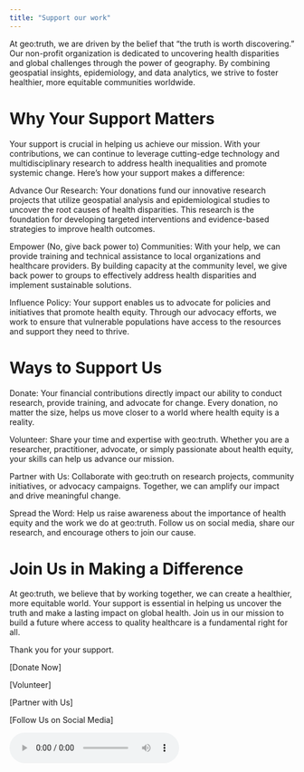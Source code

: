 ```yaml
---
title: "Support our work"
---
```



At geo:truth, we are driven by the belief that "the truth is worth discovering." Our non-profit organization is dedicated to uncovering health disparities and global challenges through the power of geography. By combining geospatial insights, epidemiology, and data analytics, we strive to foster healthier, more equitable communities worldwide.

# Why Your Support Matters

Your support is crucial in helping us achieve our mission. With your contributions, we can continue to leverage cutting-edge technology and multidisciplinary research to address health inequalities and promote systemic change. Here’s how your support makes a difference:

Advance Our Research: Your donations fund our innovative research projects that utilize geospatial analysis and epidemiological studies to uncover the root causes of health disparities. This research is the foundation for developing targeted interventions and evidence-based strategies to improve health outcomes.

Empower (No, give back power to) Communities: With your help, we can provide training and technical assistance to local organizations and healthcare providers. By building capacity at the community level, we give back power to groups to effectively address health disparities and implement sustainable solutions.

Influence Policy: Your support enables us to advocate for policies and initiatives that promote health equity. Through our advocacy efforts, we work to ensure that vulnerable populations have access to the resources and support they need to thrive.

# Ways to Support Us

Donate: Your financial contributions directly impact our ability to conduct research, provide training, and advocate for change. Every donation, no matter the size, helps us move closer to a world where health equity is a reality.

Volunteer: Share your time and expertise with geo:truth. Whether you are a researcher, practitioner, advocate, or simply passionate about health equity, your skills can help us advance our mission.

Partner with Us: Collaborate with geo:truth
on research projects, community initiatives, or advocacy campaigns. Together, we can amplify our impact and drive meaningful change.

Spread the Word: Help us raise awareness about the importance of health equity and the work we do at geo:truth. Follow us on social media, share our research, and encourage others to join our cause.

# Join Us in Making a Difference

At geo:truth, we believe that by working together, we can create a healthier, more equitable world. Your support is essential in helping us uncover the truth and make a lasting impact on global health. Join us in our mission to build a future where access to quality healthcare is a fundamental right for all.

Thank you for your support.

[Donate Now]

[Volunteer]

[Partner with Us]

[Follow Us on Social Media]


<audio controls autoplay loop><source src="videoluminous.mp4" type="audio/mpeg">Your browser does not support the audio tag.</audio>

---

